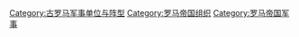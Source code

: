 [[Category:古罗马军事单位与阵型|Category:古罗马军事单位与阵型]]
[[Category:罗马帝国组织|Category:罗马帝国组织]]
[[Category:罗马帝国军事|Category:罗马帝国军事]]